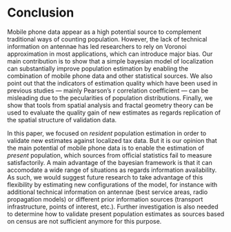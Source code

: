 # Conclusion

Mobile phone data appear as a high potential source to complement traditional ways of counting population. However, the lack of technical information on antennae has led researchers to rely on Voronoi approximation in most applications, which can introduce major bias. Our main contribution is to show that a simple bayesian model of localization can substantially improve population estimation by enabling the combination of mobile phone data and other statistical sources. We also point out that the indicators of estimation quality which have been used in previous studies — mainly Pearson's r correlation coefficient — can be misleading due to the pecularities of population distributions. Finally, we show that tools from spatial analysis and fractal geometry theory can be used to evaluate the quality gain of new estimates as regards replication of the spatial structure of validation data. 

In this paper, we focused on *resident* population estimation in order to validate new estimates against localized tax data. But it is our opinion that the main potential of mobile phone data is to enable the estimation of *present* population, which sources from official statistics fail to measure satisfactorily. A main advantage of the bayesian framework is that it can accomodate a wide range of situations as regards information availability. As such, we would suggest future research to take advantage of this flexibility by estimating new configurations of the model, for instance with additional technical information on antennae (best service areas, radio propagation models) or different prior information sources (transport infrastructure, points of interest, etc.). Further investigation is also needed to determine how to validate present population estimates as sources based on census are not sufficient anymore for this purpose.